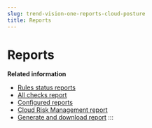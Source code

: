 ```yaml
---
slug: trend-vision-one-reports-cloud-posture
title: Reports
---
```

# Reports

**Related information**

- [Rules status reports](rules-status-reports.mdx)
- [All checks report](all-checks-report.mdx)
- [Configured reports](configured-reports.mdx)
- [Cloud Risk Management report](cloud-posture-report.mdx)
- [Generate and download report](generate-download-report.mdx)
:::
